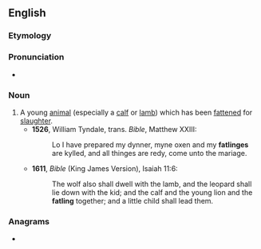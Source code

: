 ==English==

===Etymology===
{{suffix|en|fat|ling}}

===Pronunciation===
* {{a|UK}} {{IPA|/ˈfatlɪŋ/|lang=en}}

===Noun===
{{en-noun}}

# A young [[animal]] (especially a [[calf]] or [[lamb]]) which has been [[fatten]]ed for [[slaughter]].
#* '''1526''', William Tyndale, trans. ''Bible'', Matthew XXIII:
#*: Lo I have prepared my dynner, myne oxen and my '''fatlinges''' are kylled, and all thinges are redy, come unto the mariage.
#* '''1611''', ''Bible'' (King James Version), Isaiah 11:6:
#*: The wolf also shall dwell with the lamb, and the leopard shall lie down with the kid; and the calf and the young lion and the '''fatling''' together; and a little child shall lead them.

===Anagrams===
* {{anagrams|en|a=afgilnt|flating}}